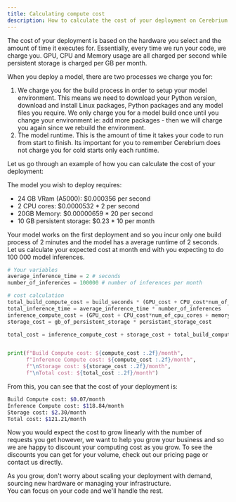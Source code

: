 ```yaml
---
title: Calculating compute cost
description: How to calculate the cost of your deployment on Cerebrium
---
```


The cost of your deployment is based on the hardware you select and the amount of time it executes for. Essentially, every time we run your code, we charge you.
GPU, CPU and Memory usage are all charged per second while persistent storage is charged per GB per month.

When you deploy a model, there are two processes we charge you for:

1. We charge you for the build process in order to setup your model environment. This means we need to download your Python version, download and install Linux packages, Python packages
   and any model files you require. We only charge you for a model build once until you change your environment ie: add more packages - then we will charge you again since
   we rebuild the environment.
2. The model runtime. This is the amount of time it takes your code to run from start to finish. Its important for you to remember Cerebrium does not charge you for
   cold starts only each runtime.

Let us go through an example of how you can calculate the cost of your deployment:

The model you wish to deploy requires:

- 24 GB VRam (A5000): $0.000356 per second
- 2 CPU cores: $0.0000532 \* 2 per second
- 20GB Memory: $0.00000659 \* 20 per second
- 10 GB persistent storage: $0.23 \* 10 per month

Your model works on the first deployment and so you incur only one build process of 2 minutes and the model has a average runtime of 2 seconds. Let us calculate your
expected cost at month end with you expecting to do 100 000 model inferences.

```python
# Your variables
average_inference_time = 2 # seconds
number_of_inferences = 100000 # number of inferences per month

# cost calculation
total_build_compute_cost = build_seconds * (GPU_cost + CPU_cost*num_of_cpu_cores + memory_cost*gb_of_RAM )
total_inference_time = average_inference_time * number_of_inferences
inference_compute_cost = (GPU_cost + CPU_cost*num_of_cpu_cores + memory_cost*gb_of_RAM ) * total_inference_time
storage_cost = gb_of_persistent_storage * persistant_storage_cost

total_cost = inference_compute_cost + storage_cost + total_build_compute_cost


print(f"Build Compute cost: ${compute_cost :.2f}/month",
      f"Inference Compute cost: ${compute_cost :.2f}/month",
      f"\nStorage cost: ${storage_cost :.2f}/month",
      f"\nTotal cost: ${total_cost :.2f}/month")
```

From this, you can see that the cost of your deployment is:

```bash
Build Compute cost: $0.07/month
Inference Compute cost: $118.84/month
Storage cost: $2.30/month
Total cost: $121.21/month
```

Now you would expect the cost to grow linearly with the number of requests you get however, we want to help you grow your business and so we are happy to discount your computing cost as you grow.
To see the discounts you can get for your volume, check out our pricing page or contact us directly.

As you grow, don't worry about scaling your deployment with demand, sourcing new hardware or managing your infrastructure.  
You can focus on your code and we'll handle the rest.
